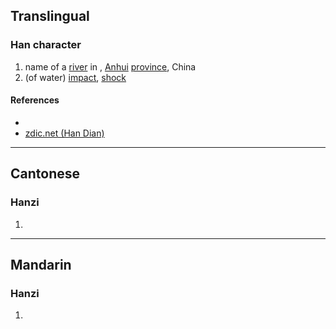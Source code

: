 {{character info/new}}
==Translingual==

===Han character===
{{Han char|rn=85|rad=水|as=11|sn=14|four=|canj=EUJF|ids=⿰氵崇}}

# name of a [[river]] in {{w|Wuhe County}}, [[Anhui]] [[province]], China
# (of water) [[impact]], [[shock]]

====References====
* {{Han ref|kx=0647.100|dkj=18175|dj=1057.090|hdz=31724.060|uh=6F34|ud=28468}}
* [http://www.zdic.net/z/1d/js/6F34.htm zdic.net (Han Dian)]

----

==Cantonese==

===Hanzi===
{{yue-hanzi|jyut=[[zong6]]|y=jong6}}

# {{defn|lang=yue|sort=水11}}

----

==Mandarin==

===Hanzi===
{{cmn-hanzi|pin=[[chóng]] ([[chong2]])|wg=ch'ung<sup>2</sup>}}

# {{defn|lang=cmn|sort=水11}}